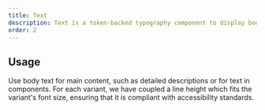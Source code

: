 ```yaml
---
title: Text
description: Text is a token-backed typography component to display body text.
order: 2
---
```


## Usage

Use body text for main content, such as detailed descriptions or for text in components. For each variant, we have coupled a line height which fits the variant's font size, ensuring that it is compliant with accessibility standards.
